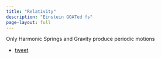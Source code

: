 ```yaml
---
title: "Relativity"
description: "Einstein GOATed fs"
page-layout: full
---
```


Only Harmonic Springs and Gravity produce periodic motions

- [tweet](https://twitter.com/gabrielpeyre/status/1646015289023422464?s=20)